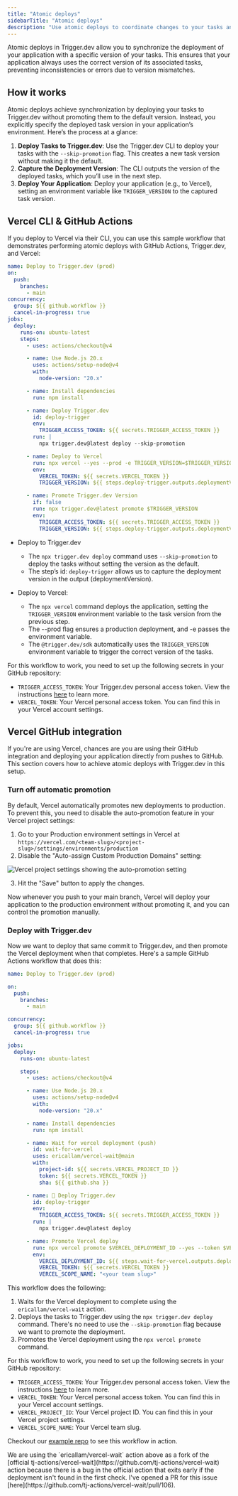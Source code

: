```yaml
---
title: "Atomic deploys"
sidebarTitle: "Atomic deploys"
description: "Use atomic deploys to coordinate changes to your tasks and your application."
---
```


Atomic deploys in Trigger.dev allow you to synchronize the deployment of your application with a specific version of your tasks. This ensures that your application always uses the correct version of its associated tasks, preventing inconsistencies or errors due to version mismatches.

## How it works

Atomic deploys achieve synchronization by deploying your tasks to Trigger.dev without promoting them to the default version. Instead, you explicitly specify the deployed task version in your application’s environment. Here’s the process at a glance:

1. **Deploy Tasks to Trigger.dev**: Use the Trigger.dev CLI to deploy your tasks with the `--skip-promotion` flag. This creates a new task version without making it the default.
2. **Capture the Deployment Version**: The CLI outputs the version of the deployed tasks, which you’ll use in the next step.
3. **Deploy Your Application**: Deploy your application (e.g., to Vercel), setting an environment variable like `TRIGGER_VERSION` to the captured task version.

## Vercel CLI & GitHub Actions

If you deploy to Vercel via their CLI, you can use this sample workflow that demonstrates performing atomic deploys with GitHub Actions, Trigger.dev, and Vercel:

```yml
name: Deploy to Trigger.dev (prod)
on:
  push:
    branches:
      - main
concurrency:
  group: ${{ github.workflow }}
  cancel-in-progress: true
jobs:
  deploy:
    runs-on: ubuntu-latest
    steps:
      - uses: actions/checkout@v4

      - name: Use Node.js 20.x
        uses: actions/setup-node@v4
        with:
          node-version: "20.x"

      - name: Install dependencies
        run: npm install

      - name: Deploy Trigger.dev
        id: deploy-trigger
        env:
          TRIGGER_ACCESS_TOKEN: ${{ secrets.TRIGGER_ACCESS_TOKEN }}
        run: |
          npx trigger.dev@latest deploy --skip-promotion

      - name: Deploy to Vercel
        run: npx vercel --yes --prod -e TRIGGER_VERSION=$TRIGGER_VERSION --token $VERCEL_TOKEN
        env:
          VERCEL_TOKEN: ${{ secrets.VERCEL_TOKEN }}
          TRIGGER_VERSION: ${{ steps.deploy-trigger.outputs.deploymentVersion }}

      - name: Promote Trigger.dev Version
        if: false
        run: npx trigger.dev@latest promote $TRIGGER_VERSION
        env:
          TRIGGER_ACCESS_TOKEN: ${{ secrets.TRIGGER_ACCESS_TOKEN }}
          TRIGGER_VERSION: ${{ steps.deploy-trigger.outputs.deploymentVersion }}
```

- Deploy to Trigger.dev

  - The `npx trigger.dev deploy` command uses `--skip-promotion` to deploy the tasks without setting the version as the default.
  - The step’s id: `deploy-trigger` allows us to capture the deployment version in the output (deploymentVersion).

- Deploy to Vercel:
  - The `npx vercel` command deploys the application, setting the `TRIGGER_VERSION` environment variable to the task version from the previous step.
  - The --prod flag ensures a production deployment, and -e passes the environment variable.
  - The `@trigger.dev/sdk` automatically uses the `TRIGGER_VERSION` environment variable to trigger the correct version of the tasks.

For this workflow to work, you need to set up the following secrets in your GitHub repository:

- `TRIGGER_ACCESS_TOKEN`: Your Trigger.dev personal access token. View the instructions [here](/github-actions) to learn more.
- `VERCEL_TOKEN`: Your Vercel personal access token. You can find this in your Vercel account settings.

## Vercel GitHub integration

If you're are using Vercel, chances are you are using their GitHub integration and deploying your application directly from pushes to GitHub. This section covers how to achieve atomic deploys with Trigger.dev in this setup.

### Turn off automatic promotion

By default, Vercel automatically promotes new deployments to production. To prevent this, you need to disable the auto-promotion feature in your Vercel project settings:

1. Go to your Production environment settings in Vercel at `https://vercel.com/<team-slug>/<project-slug>/settings/environments/production`
2. Disable the "Auto-assign Custom Production Domains" setting:

![Vercel project settings showing the auto-promotion setting](/deployment/auto-assign-production-domains.png)

3. Hit the "Save" button to apply the changes.

Now whenever you push to your main branch, Vercel will deploy your application to the production environment without promoting it, and you can control the promotion manually.

### Deploy with Trigger.dev

Now we want to deploy that same commit to Trigger.dev, and then promote the Vercel deployment when that completes. Here's a sample GitHub Actions workflow that does this:

```yml
name: Deploy to Trigger.dev (prod)

on:
  push:
    branches:
      - main

concurrency:
  group: ${{ github.workflow }}
  cancel-in-progress: true

jobs:
  deploy:
    runs-on: ubuntu-latest

    steps:
      - uses: actions/checkout@v4

      - name: Use Node.js 20.x
        uses: actions/setup-node@v4
        with:
          node-version: "20.x"

      - name: Install dependencies
        run: npm install

      - name: Wait for vercel deployment (push)
        id: wait-for-vercel
        uses: ericallam/vercel-wait@main
        with:
          project-id: ${{ secrets.VERCEL_PROJECT_ID }}
          token: ${{ secrets.VERCEL_TOKEN }}
          sha: ${{ github.sha }}

      - name: 🚀 Deploy Trigger.dev
        id: deploy-trigger
        env:
          TRIGGER_ACCESS_TOKEN: ${{ secrets.TRIGGER_ACCESS_TOKEN }}
        run: |
          npx trigger.dev@latest deploy

      - name: Promote Vercel deploy
        run: npx vercel promote $VERCEL_DEPLOYMENT_ID --yes --token $VERCEL_TOKEN --scope $VERCEL_SCOPE_NAME
        env:
          VERCEL_DEPLOYMENT_ID: ${{ steps.wait-for-vercel.outputs.deployment-id }}
          VERCEL_TOKEN: ${{ secrets.VERCEL_TOKEN }}
          VERCEL_SCOPE_NAME: "<your team slug>"
```

This workflow does the following:

1. Waits for the Vercel deployment to complete using the `ericallam/vercel-wait` action.
2. Deploys the tasks to Trigger.dev using the `npx trigger.dev deploy` command. There's no need to use the `--skip-promotion` flag because we want to promote the deployment.
3. Promotes the Vercel deployment using the `npx vercel promote` command.

For this workflow to work, you need to set up the following secrets in your GitHub repository:

- `TRIGGER_ACCESS_TOKEN`: Your Trigger.dev personal access token. View the instructions [here](/github-actions) to learn more.
- `VERCEL_TOKEN`: Your Vercel personal access token. You can find this in your Vercel account settings.
- `VERCEL_PROJECT_ID`: Your Vercel project ID. You can find this in your Vercel project settings.
- `VERCEL_SCOPE_NAME`: Your Vercel team slug.

Checkout our [example repo](https://github.com/ericallam/vercel-atomic-deploys) to see this workflow in action.

<Note>
  We are using the `ericallam/vercel-wait` action above as a fork of the [official
  tj-actions/vercel-wait](https://github.com/tj-actions/vercel-wait) action because there is a bug
  in the official action that exits early if the deployment isn't found in the first check. I've
  opened a PR for this issue [here](https://github.com/tj-actions/vercel-wait/pull/106).
</Note>
